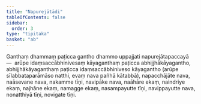 ```yaml
---
title: "Napurejātādi"
tableOfContents: false
sidebar:
  order: 3
type: "tipitaka"
basket: "ab"
---
```



<DynamicBreadcrumb />

<Division number="7">

<Paragraph number="1630">
Ganthaṃ dhammaṃ paṭicca gantho dhammo uppajjati napurejātapaccayā—  arūpe idaṃsaccābhinivesaṃ kāyaganthaṃ paṭicca abhijjhākāyagantho, abhijjhākāyaganthaṃ paṭicca idaṃsaccābhiniveso kāyagantho (arūpe sīlabbataparāmāso natthi, evaṃ nava pañhā kātabbā), napacchājāte nava, naāsevane nava, nakamme tīṇi, navipāke nava, naāhāre ekaṃ, naindriye ekaṃ, najhāne ekaṃ, namagge ekaṃ, nasampayutte tīṇi, navippayutte nava, nonatthiyā tīṇi, novigate tīṇi.
</Paragraph>
</Division>